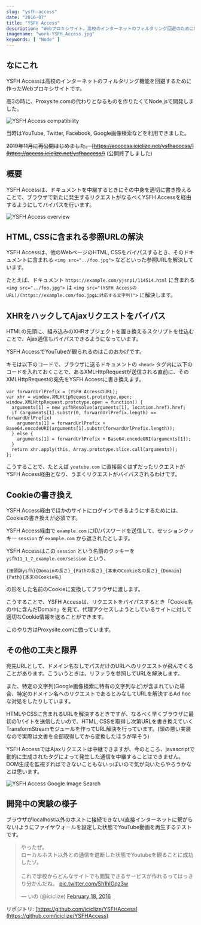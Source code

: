 ```yaml
---
slug: "ysfh-access"
date: "2016-07"
title: "YSFH Access"
description: "Webプロキシサイト。高校のインターネットのフィルタリング回避のために制作。TwitterとかYouTubeとか見られました。"
imagename: "work-YSFH_Access.jpg"
keywords: [ "Node" ]
---
```


## なにこれ

YSFH Accessは高校のインターネットのフィルタリング機能を回避するために作ったWebプロキシサイトです。

高3の時に、Proxysite.comの代わりとなるものを作りたくてNode.jsで開発しました。

<p>
  <img alt="YSFH Access compatibility" src="./work-YSFH_Access-sns.jpg" />
</p>

当時はYouTube, Twitter, Facebook, Google画像検索などを利用できました。

<s>2019年11月に再公開はじめました。 [https://acccess.iciclize.net/ysfhaccess/](https://access.iciclize.net/ysfhaccess/)</s>
(公開終了しました)

## 概要

YSFH Accessは、ドキュメントを中継するときにその中身を適切に書き換えることで、ブラウザで新たに発生するリクエストがなるべくYSFH Accessを経由するようにしてバイパスを行います。

<p>
  <img alt="YSFH Access overview" src="./work-YSFH_Access-overview.png" />
</p>

## HTML, CSSに含まれる参照URLの解決

YSFH Accessは、他のWebページのHTML, CSSをバイパスするとき、そのドキュメントに含まれる `<img src="../foo.jpg">` などといった参照URLを解決しています。

たとえば、ドキュメント `https://example.com/yjsnpi/114514.html` に含まれる `<img src="../foo.jpg">` は `<img src="(YSFH AccessのURL)/(https://example.com/foo.jpgに対応する文字列)">` に解決します。

## XHRをハックしてAjaxリクエストをバイパス

HTMLの先頭に、組み込みのXHRオブジェクトを置き換えるスクリプトを仕込むことで、Ajax通信もバイパスできるようになっています。

YSFH AccessでYouTubeが観られるのはこのおかげです。

キモは以下のコードで、ブラウザに送るドキュメントの `<head>` タグ内に以下のコードを入れておくことで、あるXMLHttpRequestが送信される直前に、そのXMLHttpRequestの宛先をYSFH Accessに書き換えます。

```
var forwardUrlPrefix = (YSFH AccessのURL);
var xhr = window.XMLHttpRequest.prototype.open;
window.XMLHttpRequest.prototype.open = function() {
  arguments[1] = new ysfhResolve(arguments[1], location.href).href;
  if (arguments[1].substr(0, forwardUrlPrefix.length) == forwardUrlPrefix)
    arguments[1] = forwardUrlPrefix + Base64.encodeURI(arguments[1].substr(forwardUrlPrefix.length));
  } else {
    arguments[1] = forwardUrlPrefix + Base64.encodeURI(arguments[1]);
  }
  return xhr.apply(this, Array.prototype.slice.call(arguments));
};
```

こうすることで、たとえば `youtube.com` に直接届くはずだったリクエストがYSFH Access経由となり、うまくリクエストがバイパスされるわけです。

## Cookieの書き換え

YSFH Access経由でほかのサイトにログインできるようにするためには、Cookieの書き換えが必須です。

YSFH Access経由で `example.com` にID/パスワードを送信して、セッションクッキー `session` が `example.com` から返されたとします。

YSFH Accessはこの `session` という名前のクッキーを `ysfh11_1_7_example.com/session` という、

```
{接頭辞ysfh}{Domainの長さ}_{Pathの長さ}_{本来のCookie名の長さ}_{Domain}{Path}{本来のCookie名}
```

 の形をした名前のCookieに変換してブラウザに渡します。

こうすることで、YSFH Accessは、リクエストをバイパスするとき「Cookie名の中に含んだDomain」を見て、代理アクセスしようとしているサイトに対して適切なCookie情報を送ることができます。

このやり方はProxysite.comに倣っています。

## その他の工夫と限界

宛先URLとして、ドメイン名なしでパスだけのURLへのリクエストが飛んでくることがあります。こういうときは、リファラを参照してURLを解決します。

また、特定の文字列(Google画像検索に特有の文字列など)が含まれていた場合、特定のドメイン名へのリクエストであるとみなしてURLを解決するAd hocな対処をしたりしています。

HTMLやCSSに含まれるURLを解決するときですが、なるべく早くブラウザに最初の1バイトを送信したいので、HTML, CSSを取得し次第URLを書き換えていくTransformStreamモジュールを作ってURL解決を行っています。(頭の悪い実装なので実際は文書を全部取得してから変換したほうが早そう)

YSFH AccessではAjaxリクエストは中継できますが、今のところ、javascriptで動的に生成されたタグによって発生した通信を中継することはできません。DOM生成を監視すればできないこともないっぽいので気が向いたらやろうかなとは思います。

<p>
  <img alt="YSFH Access Google Image Search" src="./work-YSFH_Access-TNOK.jpg" />
</p>

## 開発中の実験の様子

ブラウザがlocalhost以外のホストに接続できない(直接インターネットに繋がらない)ようにファイヤウォールを設定した状態でYouTube動画を再生するテストです。

<blockquote class="twitter-tweet" data-lang="en"><p lang="ja" dir="ltr">やったぜ。<br />ローカルホスト以外との通信を遮断した状態でYoutubeを観ることに成功したゾ。<br /><br />これで学校からどんなサイトでも閲覧できるサービスが作れるってはっきり分かんだね。 <a href="https://t.co/Sh1hIGqz3w">pic.twitter.com/Sh1hIGqz3w</a></p>&mdash; いの (@iciclize) <a href="https://twitter.com/iciclize/status/700346247161327617?ref_src=twsrc%5Etfw">February 18, 2016</a></blockquote>

リポジトリ: [https://github.com/iciclize/YSFHAccess](https://github.com/iciclize/YSFHAccess)
